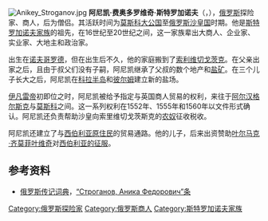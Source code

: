 {{citation style|time=2017-04-03T10:21:22+00:00}}
{{expert|time=2017-04-03T10:21:22+00:00}}
{{expand Russian|Строганов, Аникей Фёдорович}}
[[File:Anikey_Stroganov.jpg|thumb]]
'''阿尼凯·费奥多罗维奇·斯特罗加诺夫'''（{{lang-ru|Аникей Фёдорович Строганов}}，{{bd|1488年||1570年||}}），[[俄罗斯|俄罗斯]]探险家、商人，后为僧侣。其活跃时间为[[莫斯科大公国|莫斯科大公国]]至[[俄罗斯沙皇国|俄罗斯沙皇国]]时期。他是[[斯特罗加诺夫家族|斯特罗加诺夫家族]]的祖先，在16世纪至20世纪之间，这一家族辈出大商人、企业家、实业家、大地主和政治家。

出生在[[诺夫哥罗德|诺夫哥罗德]]，但在出生后不久，他的家庭搬到了[[索利维切戈茨克|索利维切戈茨克]]。在父亲出家之后，且由于叔父们没有子嗣，阿尼凯继承了父叔的数个地产和[[盐矿|盐矿]]。在三个儿子长大之后，阿尼凯在[[科拉半岛|科拉半岛]]和[[彼尔姆|彼尔姆]]建立新的盐场。

[[伊凡雷帝|伊凡雷帝]]初即位之时，阿尼凯被给予指定与英国商人贸易的权利，来往于[[阿尔汉格尔斯克|阿尔汉格尔斯克]]与[[莫斯科|莫斯科]]之间。这一系列权利在1552年、1555年和1560年以文件形式确认。阿尼凯还负责帮助沙皇向索里维切戈茨斯克的[[农奴|农奴]]征收税收。

阿尼凯还建立了与[[西伯利亚原住民|西伯利亚原住民]]的贸易通路。他的儿子{{link-en|谢苗·阿尼凯耶维奇·斯特罗加诺夫|Semyon Stroganov}}，后来出资赞助[[叶尔马克·齐莫菲叶维奇|叶尔马克·齐莫菲叶维奇]]对[[俄罗斯征服西伯利亚|西伯利亚的征服]]。
==参考资料==
* [[俄罗斯传记词典|俄罗斯传记词典]]，[[:s:ru:РБС/ВТ/Строганов,_Аника_Федорович|“Строганов, Аника Федорович”条]]
[[Category:俄罗斯探险家|Category:俄罗斯探险家]]
[[Category:俄罗斯商人|Category:俄罗斯商人]]
[[Category:斯特罗加诺夫家族|Category:斯特罗加诺夫家族]]